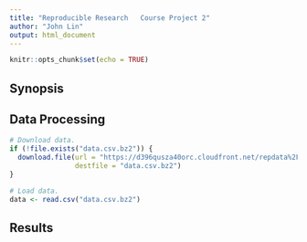```yaml
---
title: "Reproducible Research   Course Project 2"
author: "John Lin"
output: html_document
---
```


```r
knitr::opts_chunk$set(echo = TRUE)
```

## Synopsis

## Data Processing

```r
# Download data.
if (!file.exists("data.csv.bz2")) {
  download.file(url = "https://d396qusza40orc.cloudfront.net/repdata%2Fdata%2FStormData.csv.bz2", 
                destfile = "data.csv.bz2")
}

# Load data.
data <- read.csv("data.csv.bz2")
```

## Results
